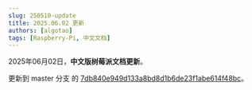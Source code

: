 ```yaml
---
slug: 250510-update
title: 2025.06.02 更新
authors: [algotao]
tags: [Raspberry-Pi, 中文文档]
---
```


2025年06月02日，**中文版树莓派文档更新**。

更新到 master 分支 的 [7db840e949d133a8bd8d1b6de23f1abe614f48bc](https://github.com/raspberrypi/documentation/commit/7db840e949d133a8bd8d1b6de23f1abe614f48bc)。
